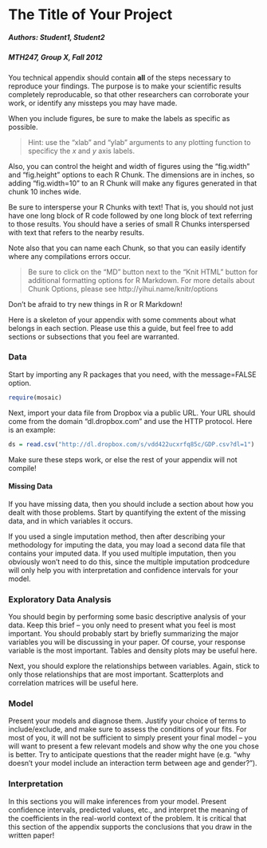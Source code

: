 The Title of Your Project
===========

##### Authors: Student1, Student2
##### MTH247, Group X, Fall 2012

You technical appendix should contain **all** of the steps necessary to reproduce your findings. The purpose is to make your scientific results completely reproducable, so that other researchers can corroborate your work, or identify any missteps you may have made. 

When you include figures, be sure to make the labels as specific as possible. 

> Hint: use the "xlab" and "ylab" arguments to any plotting function to specificy the $x$ and $y$ axis labels. 

Also, you can control the height and width of figures using the "fig.width" and "fig.height" options to each R Chunk. The dimensions are in inches, so adding "fig.width=10" to an R Chunk will make any figures generated in that chunk 10 inches wide. 

Be sure to intersperse your R Chunks with text! That is, you should not just have one long block of R code followed by one long block of text referring to those results. You should have a series of small R Chunks interspersed with text that refers to the nearby results. 

Note also that you can name each Chunk, so that you can easily identify where any compilations errors occur. 

> Be sure to click on the "MD" button next to the "Knit HTML" button for additional formatting options for R Markdown. For more details about Chunk Options, please see http://yihui.name/knitr/options

Don't be afraid to try new things in R or R Markdown!

Here is a skeleton of your appendix with some comments about what belongs in each section. Please use this a guide, but feel free to add sections or subsections that you feel are warranted. 

### Data

Start by importing any R packages that you need, with the message=FALSE option.

```r
require(mosaic)
```

Next, import your data file from Dropbox via a public URL. Your URL should come from the domain "dl.dropbox.com" and use the HTTP protocol. Here is an example:

```r
ds = read.csv("http://dl.dropbox.com/s/vdd422ucxrfq85c/GDP.csv?dl=1")
```

Make sure these steps work, or else the rest of your appendix will not compile!

#### Missing Data

If you have missing data, then you should include a section about how you dealt with those problems. Start by quantifying the extent of the missing data, and in which variables it occurs. 

If you used a single imputation method, then after describing your methodology for imputing the data, you may load a second data file that contains your imputed data. If you used multiple imputation, then you obviously won't need to do this, since  the multiple imputation prodcedure will only help you with interpretation and confidence intervals for your model. 

### Exploratory Data Analysis

You should begin by performing some basic descriptive analysis of your data. Keep this brief -- you only need to present what you feel is most important. You should probably start by briefly summarizing the major variables you will be discussing in your paper. Of course, your response variable is the most important. Tables and density plots may be useful here. 

Next, you should explore the relationships between variables. Again, stick to only those relationships that are most important. Scatterplots and correlation matrices will be useful here. 

### Model

Present your models and diagnose them. Justify your choice of terms to include/exclude, and make sure to assess the conditions of your fits. For most of you, it will not be sufficient to simply present your final model -- you will want to present a few relevant models and show why the one you chose is better. Try to anticipate questions that the reader might have (e.g. "why doesn't your model include an interaction term between age and gender?"). 

### Interpretation

In this sections you will make inferences from your model. Present confidence intervals, predicted values, etc., and interpret the meaning of the coefficients in the real-world context of the problem. It is critical that this section of the appendix supports the conclusions that you draw in the written paper! 

